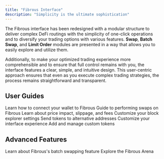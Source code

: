 ```yaml
---
title: "Fibrous Interface"
description: "Simplicity is the ultimate sophistication"
---
```


The Fibrous interface has been redesigned with a modular structure to deliver complex DeFi routings with the simplicity of one-click operations and to diversify your trading options with various features. **Swap**, **Batch Swap**, and **Limit Order** modules are presented in a way that allows you to easily explore and utilize them.

Additionally, to make your optimized trading experience more comprehensible and to ensure that full control remains with you, the interface features a clear, simple, and intuitive design. This user-centric approach ensures that even as you execute complex trading strategies, the process remains straightforward and transparent.

## User Guides

<CardGroup cols="2">
  <Card title="Connecting Your Wallet" icon="wallet" href="/fibrous-solutions/fibrous-interface/connecting-wallet">
    Learn how to connect your wallet to Fibrous
  </Card>
  <Card title="Swapping on Fibrous" icon="arrow-right-arrow-left" href="/fibrous-solutions/fibrous-interface/swapping">
    Guide to performing swaps on Fibrous
  </Card>
  <Card title="Understanding Price Impact" icon="chart-line" href="/fibrous-solutions/fibrous-interface/price-impact">
    Learn about price impact, slippage, and fees
  </Card>
  <Card title="Changing Block Explorer" icon="cube" href="/fibrous-solutions/fibrous-interface/block-explorer">
    Customize your block explorer settings
  </Card>
</CardGroup>

<CardGroup cols="2">
  <Card title="Receiving Swaps" icon="arrow-down-to-line" href="/fibrous-solutions/fibrous-interface/receiving-swaps">
    Send tokens to alternative addresses
  </Card>
  <Card title="Display Settings" icon="gear" href="/fibrous-solutions/fibrous-interface/display-settings">
    Customize your interface experience
  </Card>
  <Card title="Importing Custom Tokens" icon="coins" href="/fibrous-solutions/fibrous-interface/custom-tokens">
    Add and manage custom tokens
  </Card>
</CardGroup>

## Advanced Features

<CardGroup cols="2">
  <Card title="What Is Batch Swap?" icon="layer-group" href="/fibrous-solutions/fibrous-interface/batch-swap">
    Learn about Fibrous's batch swapping feature
  </Card>
  <Card title="Fibrous Arena" icon="trophy" href="/fibrous-solutions/fibrous-interface/arena">
    Explore the Fibrous Arena
  </Card>
</CardGroup>